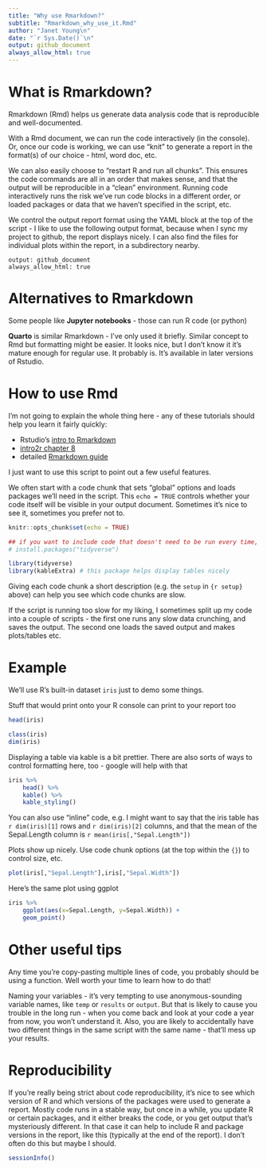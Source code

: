 ```yaml
---
title: "Why use Rmarkdown?"
subtitle: "Rmarkdown_why_use_it.Rmd"
author: "Janet Young\n"
date: "`r Sys.Date()`\n"
output: github_document
always_allow_html: true
---
```


# What is Rmarkdown?

Rmarkdown (Rmd) helps us generate data analysis code that is reproducible and well-documented.

With a Rmd document, we can run the code interactively (in the console).  Or, once our code is working, we can use "knit" to generate a report in the format(s) of our choice - html, word doc, etc.   

We can also easily choose to "restart R and run all chunks". This ensures the code commands are all in an order that makes sense, and that the output will be reproducible in a "clean" environment.  Running code interactively runs the risk we've run code blocks in a different order, or loaded packages or data that we haven't specified in the script, etc.

We control the output report format using the YAML block at the top of the script - I like to use the following output format, because when I sync my project to github, the report displays nicely. I can also find the files for individual plots within the report, in a subdirectory nearby.

```
output: github_document
always_allow_html: true
```


# Alternatives to Rmarkdown

Some people like **Jupyter notebooks** - those can run R code (or python)

**Quarto** is similar Rmarkdown - I've only used it briefly. Similar concept to Rmd but formatting might be easier. It looks nice, but I don't know it it's mature enough for regular use. It probably is.  It's available in later versions of Rstudio.

# How to use Rmd

I'm not going to explain the whole thing here - any of these tutorials should help you learn it fairly quickly:    

* Rstudio's [intro to Rmarkdown](https://rmarkdown.rstudio.com/lesson-1.html)    
* [intro2r chapter 8](https://intro2r.com/rmarkdown_r.html)    
* detailed [Rmarkdown guide](https://bookdown.org/yihui/rmarkdown/)    

I just want to use this script to point out a few useful features. 

We often start with a code chunk that sets "global" options and loads packages we'll need in the script.  This `echo = TRUE` controls whether your code itself will be visible in your output document. Sometimes it's nice to see it, sometimes you prefer not to.

```r
knitr::opts_chunk$set(echo = TRUE)

## if you want to include code that doesn't need to be run every time, but maybe you want to remind yourself how you did something, comment it out, otherwise it will run every time you run the script, slowing things down. Common example is installing packages
# install.packages("tidyverse")

library(tidyverse)
library(kableExtra) # this package helps display tables nicely
```

Giving each code chunk a short description (e.g. the `setup` in `{r setup}` above) can help you see which code chunks are slow. 

If the script is running too slow for my liking, I sometimes split up my code into a couple of scripts - the first one runs any slow data crunching, and saves the output. The second one loads the saved output and makes plots/tables etc.  

# Example

We'll use R's built-in dataset `iris` just to demo some things.

Stuff that would print onto your R console can print to your report too

```r
head(iris)
```


```r
class(iris)
dim(iris)
```

Displaying a table via kable is a bit prettier.  There are also sorts of ways to control formatting here, too - google will help with that

```r
iris %>% 
    head() %>% 
    kable() %>% 
    kable_styling()
```

You can also use "inline" code, e.g. I might want to say that the iris table has `r dim(iris)[1]` rows and `r dim(iris)[2]` columns, and that the mean of the Sepal.Length column is `r mean(iris[,"Sepal.Length"])`


Plots show up nicely.  Use code chunk options (at the top within the `{}`) to control size, etc.

```r
plot(iris[,"Sepal.Length"],iris[,"Sepal.Width"])
```

Here's the same plot using ggplot

```r
iris %>% 
    ggplot(aes(x=Sepal.Length, y=Sepal.Width)) +
    geom_point()
```

# Other useful tips

Any time you're copy-pasting multiple lines of code, you probably should be using a function.   Well worth your time to learn how to do that!

Naming your variables - it's very tempting to use anonymous-sounding variable names, like `temp` or `results` or `output`.  But that is likely to cause you trouble in the long run - when you come back and look at your code a year from now, you won't understand it.  Also, you are likely to accidentally have two different things in the same script with the same name - that'll mess up your results.

# Reproducibility

If you're really being strict about code reproducibility, it's nice to see which version of R and which versions of the packages were used to generate a report.  Mostly code runs in a stable way, but once in a while, you update R or certain packages, and it either breaks the code, or you get output that's mysteriously different. In that case it can help to include R and package versions in the report, like this (typically at the end of the report). I don't often do this but maybe I should.

```r
sessionInfo()
```

